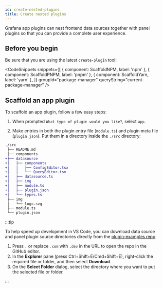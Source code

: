 ```yaml
---
id: create-nested-plugins
title: Create nested plugins
---
```



Grafana app plugins can nest frontend data sources together with panel plugins so that you can provide a complete user experience.

## Before you begin

Be sure that you are using the latest `create-plugin` tool:

<CodeSnippets
  snippets={[
    { component: ScaffoldNPM, label: 'npm' },
    { component: ScaffoldPNPM, label: 'pnpm' },
    { component: ScaffoldYarn, label: 'yarn' },
  ]}
  groupId="package-manager"
  queryString="current-package-manager"
/>

## Scaffold an app plugin

To scaffold an app plugin, follow a few easy steps:

1. When prompted `What type of plugin would you like?`, select `app`.

1. Make entries in both the plugin entry file (`module.ts`) and plugin meta file (`plugin.json`). Put them in a directory inside the `./src` directory:

```diff bash
./src
 ├── README.md
 ├── components
+├── datasource
+│   ├── components
+│   │   ├── ConfigEditor.tsx
+│   │   └── QueryEditor.tsx
+│   ├── datasource.ts
+│   ├── img
+│   ├── module.ts
+│   ├── plugin.json
+│   └── types.ts
 ├── img
 │   └── logo.svg
 ├── module.ts
 └── plugin.json
```

:::tip

To help speed up development in VS Code, you can download data source and panel plugin source directories directly from the [plugin-examples repo](https://github.dev/grafana/grafana-plugin-examples/tree/main/examples):

1. Press `.` or replace `.com` with `.dev` in the URL to open the repo in the GitHub editor.
1. In the **Explorer** pane (press Ctrl+Shift+E/Cmd+Shift+E), right-click the required file or folder, and then select **Download**.
1. On the **Select Folder** dialog, select the directory where you want to put the selected file or folder.

:::
